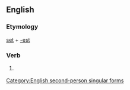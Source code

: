 ==English==

===Etymology===
[[set]] + [[-est]]

===Verb===
{{en-verb form}}

# {{context|archaic|lang=en}} {{form of|Second-person singular simple present form|set}}

[[Category:English second-person singular forms]]
